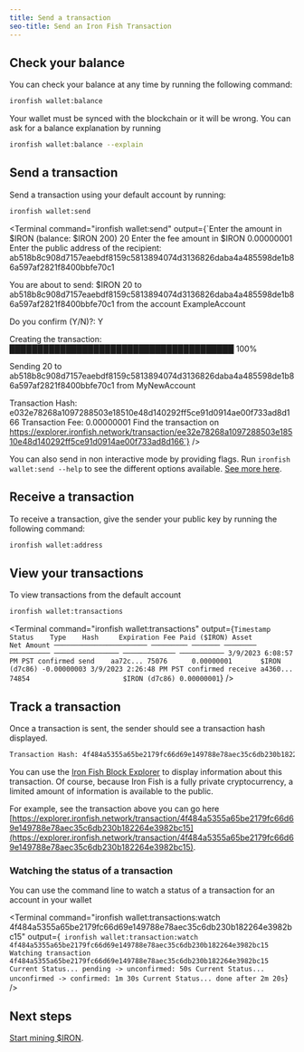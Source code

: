 ```yaml
---
title: Send a transaction
seo-title: Send an Iron Fish Transaction
---
```


## Check your balance

You can check your balance at any time by running the following command:

```sh
ironfish wallet:balance
```

Your wallet must be synced with the blockchain or it will be wrong. You can ask for a balance explanation by running

```sh
ironfish wallet:balance --explain
```

## Send a transaction

Send a transaction using your default account by running:
```sh
ironfish wallet:send
```

<Terminal
  command="ironfish wallet:send"
  output={`Enter the amount in $IRON (balance: $IRON 200) 20
Enter the fee amount in $IRON 0.00000001
Enter the public address of the recipient:
ab518b8c908d7157eaebdf8159c5813894074d3136826daba4a485598de1b86a597af2821f8400bbfe70c1

You are about to send:
$IRON 20 to ab518b8c908d7157eaebdf8159c5813894074d3136826daba4a485598de1b86a597af2821f8400bbfe70c1 from the account ExampleAccount

Do you confirm (Y/N)?: Y

Creating the transaction:
████████████████████████████████████████ 100%

Sending 20 to ab518b8c908d7157eaebdf8159c5813894074d3136826daba4a485598de1b86a597af2821f8400bbfe70c1 from MyNewAccount

Transaction Hash: e032e78268a1097288503e18510e48d140292ff5ce91d0914ae00f733ad8d166
Transaction Fee: 0.00000001
Find the transaction on https://explorer.ironfish.network/transaction/ee32e78268a1097288503e18510e48d140292ff5ce91d0914ae00f733ad8d166`}
/>

You can also send in non interactive mode by providing flags. Run `ironfish wallet:send --help` to see the different options available. [See more here](/use/get-started/cli-cmd-wallet-send).

## Receive a transaction
To receive a transaction, give the sender your public key by running the following command:

```sh
ironfish wallet:address
```

## View your transactions
To view transactions from the default account

```sh
ironfish wallet:transactions
```
<Terminal
  command="ironfish wallet:transactions"
  output={`
Timestamp               Status    Type    Hash     Expiration Fee Paid ($IRON) Asset         Net Amount
─────────────────────── ───────── ─────── ──────── ────────── ──────────────── ───────────── ───────────
3/9/2023 6:08:57 PM PST confirmed send    aa72c... 75076      0.00000001       $IRON (d7c86) -0.00000003
3/9/2023 2:26:48 PM PST confirmed receive a4360... 74854                       $IRON (d7c86) 0.00000001
`}
/>

## Track a transaction

Once a transaction is sent, the sender should see a transaction hash displayed.

```sh
Transaction Hash: 4f484a5355a65be2179fc66d69e149788e78aec35c6db230b182264e3982bc15
```

You can use the [Iron Fish Block Explorer](https://explorer.ironfish.network/) to display information about this transaction. Of course, because Iron Fish is a fully private cryptocurrency, a limited amount of information is available to the public.

For example, see the transaction above you can go here [https://explorer.ironfish.network/transaction/4f484a5355a65be2179fc66d69e149788e78aec35c6db230b182264e3982bc15](https://explorer.ironfish.network/transaction/4f484a5355a65be2179fc66d69e149788e78aec35c6db230b182264e3982bc15).

### Watching the status of a transaction

You can use the command line to watch a status of a transaction for an account in your wallet

<Terminal
  command="ironfish wallet:transactions:watch 4f484a5355a65be2179fc66d69e149788e78aec35c6db230b182264e3982bc15"
  output={`
ironfish wallet:transaction:watch 4f484a5355a65be2179fc66d69e149788e78aec35c6db230b182264e3982bc15
Watching transaction 4f484a5355a65be2179fc66d69e149788e78aec35c6db230b182264e3982bc15
Current Status... pending -> unconfirmed: 50s
Current Status... unconfirmed -> confirmed: 1m 30s
Current Status... done after 2m 20s`}
/>

## Next steps

[Start mining $IRON](/use/get-started/mining).
